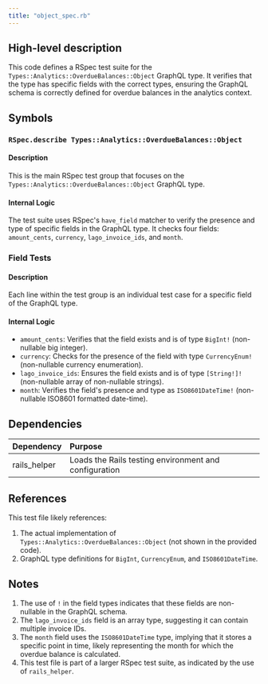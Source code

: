 ```yaml
---
title: "object_spec.rb"
---
```


## High-level description
This code defines a RSpec test suite for the `Types::Analytics::OverdueBalances::Object` GraphQL type. It verifies that the type has specific fields with the correct types, ensuring the GraphQL schema is correctly defined for overdue balances in the analytics context.

## Symbols

### `RSpec.describe Types::Analytics::OverdueBalances::Object`
#### Description
This is the main RSpec test group that focuses on the `Types::Analytics::OverdueBalances::Object` GraphQL type.

#### Internal Logic
The test suite uses RSpec's `have_field` matcher to verify the presence and type of specific fields in the GraphQL type. It checks four fields: `amount_cents`, `currency`, `lago_invoice_ids`, and `month`.

### Field Tests
#### Description
Each line within the test group is an individual test case for a specific field of the GraphQL type.

#### Internal Logic
- `amount_cents`: Verifies that the field exists and is of type `BigInt!` (non-nullable big integer).
- `currency`: Checks for the presence of the field with type `CurrencyEnum!` (non-nullable currency enumeration).
- `lago_invoice_ids`: Ensures the field exists and is of type `[String!]!` (non-nullable array of non-nullable strings).
- `month`: Verifies the field's presence and type as `ISO8601DateTime!` (non-nullable ISO8601 formatted date-time).

## Dependencies
| Dependency | Purpose |
|:-----------|:--------|
| rails_helper | Loads the Rails testing environment and configuration |

## References
This test file likely references:
1. The actual implementation of `Types::Analytics::OverdueBalances::Object` (not shown in the provided code).
2. GraphQL type definitions for `BigInt`, `CurrencyEnum`, and `ISO8601DateTime`.

## Notes
1. The use of `!` in the field types indicates that these fields are non-nullable in the GraphQL schema.
2. The `lago_invoice_ids` field is an array type, suggesting it can contain multiple invoice IDs.
3. The `month` field uses the `ISO8601DateTime` type, implying that it stores a specific point in time, likely representing the month for which the overdue balance is calculated.
4. This test file is part of a larger RSpec test suite, as indicated by the use of `rails_helper`.